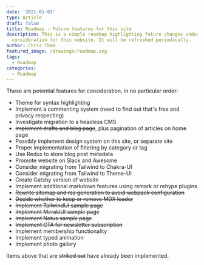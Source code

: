 ```yaml
---
date: '2021-01-01'
type: Article
draft: false
title: Roadmap - Future features for this site
description: This is a simple roadmap highlighting future changes under
  consideration for this website. It will be refreshed periodically.
author: Chris Tham
featured_image: /drawings/roadmap.svg
tags:
  - Roadmap
categories:
  - Roadmap
---
```


These are potential features for consideration, in no particular order:

- Theme for syntax highlighting
- Implement a commenting system (need to find out that's free and privacy respecting)
- Investigate migration to a headless CMS
- ~~Implement drafts and blog page~~, plus pagination of articles on home page
- Possibly implement design system on this site, or separate site
- Proper implementation of filtering by category or tag
- Use Redux to store blog post metadata
- Promote website on Slack and Awesome
- Consider migrating from Tailwind to Chakra-UI
- Consider migrating from Tailwind to Theme-UI
- Create Gatsby version of website
- Implement additional markdown features using remark or rehype plugins
- ~~Rewrite sitemap and rss generation to avoid webpack configuration~~
- ~~Decide whether to keep or remove MDX loader~~
- ~~Implement TailwindUI sample page~~
- ~~Implement MerakiUI sample page~~
- ~~Implement Notus sample page~~
- ~~Implement CTA for newsletter subscription~~
- Implement membership functionality
- Implement typed animation
- Implement photo gallery

Items above that are ~~striked out~~ have already been implemented.
